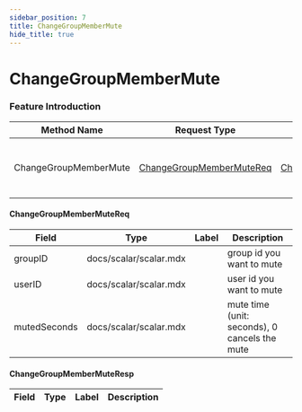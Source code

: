 ```yaml
---
sidebar_position: 7
title: ChangeGroupMemberMute
hide_title: true
---
```


# ChangeGroupMemberMute

### Feature Introduction



| Method Name | Request Type | Response Type | Description |
| ----------- | ------------ | ------------- | ------------- |
| ChangeGroupMemberMute | [ChangeGroupMemberMuteReq](docs/group/index.mdx#ChangeGroupMemberMuteReq) | [ChangeGroupMemberMuteResp](docs/group/index.mdx#ChangeGroupMemberMuteResp) | mute or cancel mute a group member |
 

#### ChangeGroupMemberMuteReq
| Field | Type | Label | Description |
| ----- | ---- | ----- | ----------- |
| groupID | docs/scalar/scalar.mdx |  | group id you want to mute |
| userID | docs/scalar/scalar.mdx |  | user id you want to mute |
| mutedSeconds | docs/scalar/scalar.mdx |  | mute time (unit: seconds), 0 cancels the mute |
 

#### ChangeGroupMemberMuteResp
| Field | Type | Label | Description |
| ----- | ---- | ----- | ----------- |


